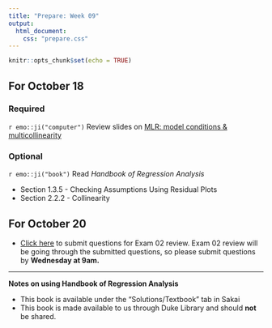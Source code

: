 ```yaml
---
title: "Prepare: Week 09"
output: 
  html_document:
    css: "prepare.css"
---
```


```r
knitr::opts_chunk$set(echo = TRUE)
```


## For October 18

### Required

`r emo::ji("computer")` Review slides on [MLR: model conditions & multicollinearity](https://sta210-fa21.netlify.app/slides/17-mlr-conditions.html)

### Optional 

`r emo::ji("book")` Read *Handbook of Regression Analysis* 

- Section 1.3.5 - Checking Assumptions Using Residual Plots
- Section 2.2.2 - Collinearity 


## For October 20

- [Click here](https://forms.gle/mEfhSpAGQpV2yJA4A) to submit questions for Exam 02 review. Exam 02 review will be going through the submitted questions, so please submit questions by **Wednesday at 9am.**
<br> 

<hr>

**Notes on using Handbook of Regression Analysis**

- This book is available under the "Solutions/Textbook" tab in Sakai 
- This book is made available to us through Duke Library and should **not** be shared. 





